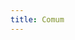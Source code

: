 ```yaml
---
title: Comum
---
```


[](/missal/comum/10martires)
[](/missal/comum/11confessorespontifices1)
[](/missal/comum/12confessorespontifices2)
[](/missal/comum/13doutores)
[](/missal/comum/14confessoresnaopontifices1)
[](/missal/comum/15confessoresnaopontifices2)
[](/missal/comum/16abades)
[](/missal/comum/17virgensmartires1)
[](/missal/comum/18virgensmartires2)
[](/missal/comum/19muitasvirgensmartires)
[](/missal/comum/1vigiliaapostolos)
[](/missal/comum/20virgemnaomartir1)
[](/missal/comum/21virgemnaomartir2)
[](/missal/comum/22martiresnaovirgens)
[](/missal/comum/23muitasmartiresnaovirgens)
[](/missal/comum/24nemvirgensnemmartires)
[](/missal/comum/25dedicacaoigreja)
[](/missal/comum/26festasmaria1)
[](/missal/comum/27missamaria1)
[](/missal/comum/28missamaria2)
[](/missal/comum/29missamaria3)
[](/missal/comum/2martirpontificeforapascal)
[](/missal/comum/30missamaria4)
[](/missal/comum/31missamaria5)
[](/missal/comum/3martirpontifice)
[](/missal/comum/4martirnaopontifice1)
[](/missal/comum/5martirnaopontifice2)
[](/missal/comum/6muitosmartires1)
[](/missal/comum/7muitosmartires2)
[](/missal/comum/8muitosmartires3)
[](/missal/comum/9martir)
[](/missal/comum/sumospontifices)
